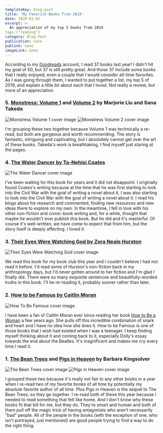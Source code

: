```yaml
---
templateKey: blog-post
title: 'My Favorite Books from 2019'
date: 2020-01-01
excerpt: >-
  An appreciation of my top 5 books from 2019
tags:["reading"]
category: Blog Post
publication: none
publink: none
imageLink: none
---
```


According to my [Goodreads](https://www.goodreads.com/user/show/139593-katy) account, I read 37 books last year! I didn't hit my goal of 50, but 37 is still pretty great. And those 37 include some books that I really enjoyed, even a couple that I would consider all-time favorites. As I was going through them, I wanted to put together a list, my top 5 of 2019, and explain a little bit about each that I loved. Not really a review, but more of an appreciation.

### 5. [Monstress: Volume 1](https://www.indiebound.org/book/9781632157096) and [Volume 2](https://www.indiebound.org/book/9781534300415) by Marjorie Liu and Sana Takeda

![Monstress Volume 1 cover image](/img/monstress-vol-1-cover.jpg) ![Monstress Volume 2 cover image](/img/monstress-vol-2-cover.jpg)

I'm grouping these two together because Volume 1 was technically a re-read, but both are gorgeous and worth recommending. The story is fantastic, intriguing and captivating, but I absolutely cannot get over the art of these books. Takeda's work is breathtaking, I find myself just staring at the pages.

### 4. [The Water Dancer by Ta-Nehisi Coates](https://www.indiebound.org/book/9780399590597)

![The Water Dancer cover image](/img/the-water-dancer-cover.jpg)

I've been waiting for this book for years and it did not disappoint. I originally found Coates's writing because at the time that he was first starting to look into the Civil War with the goal of writing a novel about it, I was also starting to look into the Civil War with the goal of writing a novel about it. I read his blogs about his research and commented, finding new resources and new ideas there to explore on my own. In the meantime, I fell in love with his other non-fiction and comic-book writing and, for a while, thought that maybe he wouldn't ever publish this book. But he did and it's masterful. Of course it's well-written, we have come to expect that from him, but the story itself is deeply affecting. I loved it.

### 3. [Their Eyes Were Watching God by Zora Neale Hurston](https://www.indiebound.org/book/9780061120060)

![Their Eyes Were Watching God cover image](/img/their-eyes-were-watching-god-cover.jpg)

We read this book for my book club this year and I couldn't believe I had not read it before. I'd read some of Hurston's non-fiction back in my anthropology days, but I'd never gotten around to her fiction and I'm glad I finally did. There were so many exquisite sentences and beautifully-worded truths in this book. I'll be re-reading it, probably sooner rather than later.

### 2. [How to be Famous by Caitlin Moran](https://www.indiebound.org/book/9780062433787)

![How To Be Famous cover image](/img/how-to-be-famous-cover.jpg)

I have been a fan of Caitlin Moran ever since reading her book [How to Be a Woman](https://www.indiebound.org/book/9780062124296) a few years ago. She pulls off this incredible combination of snark and heart and I have no idea how she does it. How to be Famous is one of those books that I wish had existed when I was a teenager. I keep finding myself thinking about it and coming back to it, especially Dolly's essay towards the end about the Beatles. It's magnificent and makes me cry every time I read it.

### 1. [The Bean Trees](https://www.indiebound.org/book/9780062277756) and [Pigs in Heaven](https://www.indiebound.org/book/9780062277763) by Barbara Kingsolver

![The Bean Trees cover image](/img/bean-trees-cover.jpg) ![Pigs in Heaven cover image](/img/pigs-in-heaven-cover.jpg)

I grouped these two because it's really not fair to any other books in a year when I re-read two of my favorite books of all time by potentially my absolute favorite author of all time. Plus Pigs in Heaven is the sequel to The Bean Trees, so they go together. I re-read both of these this year because I needed to read something that felt like home. And I don't know why these books fit that bill for me, but they do. They're smart and human and both of them pull off the magic trick of having antagonists who aren't necessarily "bad" people. All of the people in the books (with the exception of one, who isn't portrayed, just mentioned) are good people trying to find a way to do the right thing.